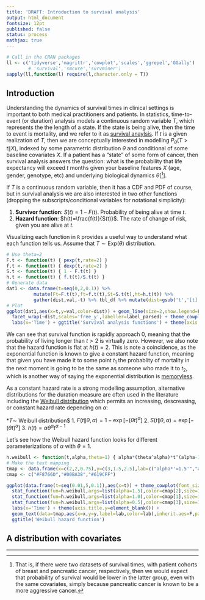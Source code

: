 ---
title: 'DRAFT: Introduction to survival analysis'
output: html_document
fontsize: 12pt
published: false
status: process
mathjax: true
---

```{r,echo=F,message=FALSE,warning=FALSE,results='hide'}
# Call in the CRAN packages
ll <- c('tidyverse','magrittr','cowplot','scales','ggrepel','GGally')
        # 'survival','smcure','survminer')
sapply(ll,function(l) require(l,character.only = T))
```

## Introduction

Understanding the dynamics of survival times in clinical settings is important to both medical practitioners and patients. In statistics, time-to-event (or duration) analysis models a continuous random variable $T$, which represents the the length of a state. If the state is being alive, then the time to event is mortality, and we refer to it as [survival anaylsis](https://en.wikipedia.org/wiki/Survival_analysis). If $t$ is a given realization of $T$, then we are conceptually interested in modelling $P_\theta(T>t\|X)$, indexed by some parametric distribution $\theta$ and conditional of some baseline covariates $X$. If a patient has a "state" of some form of cancer, then survival analysis answers the question: what is the probability that life expectancy will exceed $t$ months given your baseline features $X$ (age, gender, genotype, etc) and underlying biological dynamics $\theta$[[^1]].

If $T$ is a continuous random variable, then it has a CDF and PDF of course, but in survival analysis we are also interested in two other functions (dropping the subscripts/conditional variables for notational simplicity):

1. **Survivor function**: $S(t)=1-F(t)$. Probability of being alive at time $t$. 
2. **Hazard function**: $h(t)=\frac{f(t)}{S(t)}$. The rate of change of risk, given you are alive at $t$.

Visualizing each function in `R` provides a useful way to understand what each function tells us. Assume that $T \sim \text{Exp}(\theta)$ distribution.

```{r surv1,echo=T,fig.height=3.5,fig.width=3.5}
# Use theta=2
F.t <- function(t) { pexp(t,rate=2) }
f.t <- function(t) { dexp(t,rate=2) }
S.t <- function(t) { 1 - F.t(t) }
h.t <- function(t) { f.t(t)/S.t(t) }
# Generate data
dat1 <- data.frame(t=seq(0,2,0.1)) %>%
          mutate(Ft=F.t(t),ft=f.t(t),St=S.t(t),ht=h.t(t)) %>%
          gather(dist,val,-t) %>% tbl_df %>% mutate(dist=gsub('t','[t]',dist))
# Plot
ggplot(dat1,aes(x=t,y=val,color=dist)) + geom_line(size=2,show.legend=F) +
  facet_wrap(~dist,scales='free_y',labeller=label_parsed) + theme_cowplot(font_size = 12) +
  labs(x='Time') + ggtitle('Survival analysis functions') + theme(axis.title.y=element_blank())
```

We can see that survival function is rapidly approach 0, meaning that the probability of living longer than $t>2$ is virtually zero. However, we also note that the hazard function is flat at $h(t)=2$. This is note a coincidence, as the exponential function is known to give a constant hazard function, meaning that given you have made it to some point $t_1$ the probablity of mortality in the next moment is going to be the same as someone who made it to $t_2$, which is another way of saying the exponential distribution is [memoryless](https://en.wikipedia.org/wiki/Memorylessness).

As a constant hazard rate is a strong modelling assumption, alternative distributions for the duration measure are often used in the literature including the [Weibull distribution](https://en.wikipedia.org/wiki/Weibull_distribution) which permits an increasing, descreasing, or constant hazard rate depending on $\alpha$:

*$T \sim$ Weibull distribution$
1. $F(t\|\theta,\alpha)=1-\exp[-(\theta t)^\alpha]$
2. $S(t\|\theta,\alpha)=\exp[-(\theta t)^\alpha]$
3. $h(t)=\alpha\theta^\alpha t^{\alpha-1}$

Let's see how the Weibull hazard function looks for different parameterizations of $\alpha$ with $\theta=1$.

```{r weibull_param,echo=F,fig.width=2.0,fig.height=2.0}
h.weibull <- function(t,alpha,theta=1) { alpha*(theta^alpha)*t^(alpha-1) }
# Make the text mapping
tmap <- data.frame(x=c(2,2,0.75),y=c(3,1.5,2.5),lab=c("alpha*'=1.5'","alpha*'=1'","alpha*'=1/2'"))
cmap <- c("#F8766D","#00BA38","#619CFF")

ggplot(data.frame(t=seq(0.01,5,0.1)),aes(x=t)) + theme_cowplot(font_size=10) +
  stat_function(fun=h.weibull,args=list(alpha=1.5),color=cmap[2],size=1) + 
  stat_function(fun=h.weibull,args=list(alpha=1.0),color=cmap[1],size=1) + 
  stat_function(fun=h.weibull,args=list(alpha=0.5),color=cmap[3],size=1) + 
  labs(x='Time') + theme(axis.title.y=element_blank()) + 
  geom_text(data=tmap,aes(x=x,y=y,label=lab,color=lab),inherit.aes=F,parse=T,show.legend=F,size=2.5) + 
  ggtitle('Weibull hazard function')

```

## A distribution with covariates

<!-- Now we're ready to simulate some data and estimate the parameters with maximum likelihood. We'll use a Weibull($\theta=1,\alpha=1.5$) distribution to generate $i=15$ observations and find the set of parameters which maximizes the log-likelihood: -->

<!-- $l(t|\theta,\alpha)=\sum_{i=1}^15 \log h(t_i|\$  -->

* * *

[^1]: That is, if there were two datasets of survival times, with patient cohorts of breast and pancreatic cancer, respectively, then we would expect that probability of survival would be lower in the latter group, even with the same covariates, simply because pancreatic cancer is known to be a more aggressive cancer.


